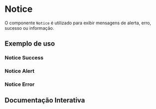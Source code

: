 

<Meta of={Story} />

# Notice

O componente `Notice` é utilizado para exibir mensagens de alerta, erro, sucesso ou informação.

## Exemplo de uso

### Notice Success

<Canvas of={Story.NoticeSuccess} />

### Notice Alert

<Canvas of={Story.NoticeAlert} />

### Notice Error

<Canvas of={Story.NoticeError} />

## Documentação Interativa

<Primary />
<Controls />

